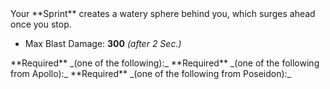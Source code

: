 
<Boon boon={DbBoons.Duos.beachBall}>
Your **Sprint** creates a watery sphere behind you, which surges ahead once you stop.

- Max Blast Damage: **300** _(after 2 Sec.)_

</Boon>

<Callout>
  **Required** _(one of the following):_
  <BoonGrid
    boons={[
      DbBoons.Apollo.blindingSprint,
      DbBoons.Poseidon.breakerSprint,
    ]}
  />
</Callout>

<Callout>
  **Required** _(one of the following from Apollo):_
  <BoonGrid
    boons={[
      DbBoons.Apollo.novaStrike,
      DbBoons.Apollo.novaFlourish,
      DbBoons.Apollo.solarRing,
      DbBoons.Apollo.blindingSprint,
      DbBoons.Apollo.lucidGain,
    ]}
  />
</Callout>

<Callout>
  **Required** _(one of the following from Poseidon):_
  <BoonGrid
    boons={[
      DbBoons.Poseidon.waveStrike,
      DbBoons.Poseidon.waveFlourish,
      DbBoons.Poseidon.tidalRing,
      DbBoons.Poseidon.breakerSprint,
      DbBoons.Poseidon.fluidGain,
    ]}
  />
</Callout>
